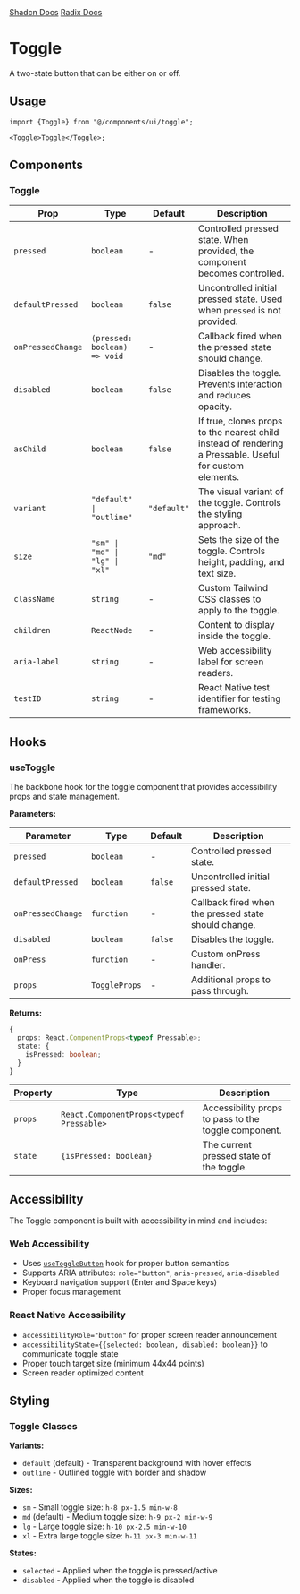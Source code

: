 
<div style={{display: "flex", flexDirection: "row", gap: "2rem"}}>
  <a
    href={`${process.env.STORYBOOK_URL}/?path=/story/toggle--default&globals=backgrounds.value:light`}
  >
    <StorybookIcon color="#FE4785" width={25} height={25} />
  </a>
  <a href="https://github.com/moveinready-casa/shadcn-native/blob/3-create-components/registry/ui/toggle.tsx">
    <GithubIcon width={25} height={25} />
  </a>
  <a href="https://ui.shadcn.com/docs/components/toggle">Shadcn Docs</a>
  <a href="https://www.radix-ui.com/primitives/docs/components/toggle">
    Radix Docs
  </a>
</div>

# Toggle

A two-state button that can be either on or off.

<Preview component="toggle" />

## Usage

```tsx
import {Toggle} from "@/components/ui/toggle";

<Toggle>Toggle</Toggle>;
```

## Components

### Toggle

| Prop              | Type                           | Default     | Description                                                                                              |
| ----------------- | ------------------------------ | ----------- | -------------------------------------------------------------------------------------------------------- |
| `pressed`         | `boolean`                      | -           | Controlled pressed state. When provided, the component becomes controlled.                               |
| `defaultPressed`  | `boolean`                      | `false`     | Uncontrolled initial pressed state. Used when `pressed` is not provided.                                 |
| `onPressedChange` | `(pressed: boolean) => void`   | -           | Callback fired when the pressed state should change.                                                     |
| `disabled`        | `boolean`                      | `false`     | Disables the toggle. Prevents interaction and reduces opacity.                                           |
| `asChild`         | `boolean`                      | `false`     | If true, clones props to the nearest child instead of rendering a Pressable. Useful for custom elements. |
| `variant`         | `"default" \| "outline"`       | `"default"` | The visual variant of the toggle. Controls the styling approach.                                         |
| `size`            | `"sm" \| "md" \| "lg" \| "xl"` | `"md"`      | Sets the size of the toggle. Controls height, padding, and text size.                                    |
| `className`       | `string`                       | -           | Custom Tailwind CSS classes to apply to the toggle.                                                      |
| `children`        | `ReactNode`                    | -           | Content to display inside the toggle.                                                                    |
| `aria-label`      | `string`                       | -           | Web accessibility label for screen readers.                                                              |
| `testID`          | `string`                       | -           | React Native test identifier for testing frameworks.                                                     |

## Hooks

### useToggle

The backbone hook for the toggle component that provides accessibility props and state management.

**Parameters:**

| Parameter         | Type          | Default | Description                                          |
| ----------------- | ------------- | ------- | ---------------------------------------------------- |
| `pressed`         | `boolean`     | -       | Controlled pressed state.                            |
| `defaultPressed`  | `boolean`     | `false` | Uncontrolled initial pressed state.                  |
| `onPressedChange` | `function`    | -       | Callback fired when the pressed state should change. |
| `disabled`        | `boolean`     | `false` | Disables the toggle.                                 |
| `onPress`         | `function`    | -       | Custom onPress handler.                              |
| `props`           | `ToggleProps` | -       | Additional props to pass through.                    |

**Returns:**

```typescript
{
  props: React.ComponentProps<typeof Pressable>;
  state: {
    isPressed: boolean;
  }
}
```

| Property | Type                                     | Description                                          |
| -------- | ---------------------------------------- | ---------------------------------------------------- |
| `props`  | `React.ComponentProps<typeof Pressable>` | Accessibility props to pass to the toggle component. |
| `state`  | `{isPressed: boolean}`                   | The current pressed state of the toggle.             |

## Accessibility

The Toggle component is built with accessibility in mind and includes:

### Web Accessibility

- Uses [`useToggleButton`](https://react-spectrum.adobe.com/react-aria/useToggleButton.html) hook for proper button semantics
- Supports ARIA attributes: `role="button"`, `aria-pressed`, `aria-disabled`
- Keyboard navigation support (Enter and Space keys)
- Proper focus management

### React Native Accessibility

- `accessibilityRole="button"` for proper screen reader announcement
- `accessibilityState={{selected: boolean, disabled: boolean}}` to communicate toggle state
- Proper touch target size (minimum 44x44 points)
- Screen reader optimized content

## Styling

### Toggle Classes

**Variants:**

- `default` (default) - Transparent background with hover effects
- `outline` - Outlined toggle with border and shadow

**Sizes:**

- `sm` - Small toggle size: `h-8 px-1.5 min-w-8`
- `md` (default) - Medium toggle size: `h-9 px-2 min-w-9`
- `lg` - Large toggle size: `h-10 px-2.5 min-w-10`
- `xl` - Extra large toggle size: `h-11 px-3 min-w-11`

**States:**

- `selected` - Applied when the toggle is pressed/active
- `disabled` - Applied when the toggle is disabled
